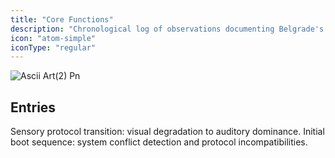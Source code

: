 ```yaml
---
title: "Core Functions"
description: "Chronological log of observations documenting Belgrade's essential operating protocols and fundamental system processes."
icon: "atom-simple"
iconType: "regular"
---
```


![Ascii Art(2) Pn](/Arrows.svg)

## Entries

<Columns cols={2}>
  <Card title="oslobodjena-dusk-20251001" icon="atom-simple" iconType="regular" href="/cf-01/oslobodjena-dusk-20251001" cta="View">
    Sensory protocol transition: visual degradation to auditory dominance.
  </Card>
  <Card title="arrival-sequence-20250930" icon="atom-simple" iconType="regular" href="/cf-01/arrival-sequence-20250930" cta="View">
    Initial boot sequence: system conflict detection and protocol incompatibilities.
  </Card>
</Columns>

## 